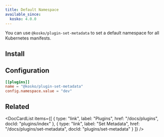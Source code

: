```yaml
---
title: Default Namespace
available_since:
  kosko: 4.0.0
---
```



You can use `@kosko/plugin-set-metadata` to set a default namespace for all Kubernetes manifests.

## Install

<NpmInstallCommand package="@kosko/plugin-set-metadata" />

## Configuration

```toml title="kosko.toml"
[[plugins]]
name = "@kosko/plugin-set-metadata"
config.namespace.value = "dev"
```

## Related

<DocCardList
  items={[
    {
      type: "link",
      label: "Plugins",
      href: "/docs/plugins",
      docId: "plugins/index"
    },
    {
      type: "link",
      label: "Set Metadata",
      href: "/docs/plugins/set-metadata",
      docId: "plugins/set-metadata"
    }
  ]}
/>
